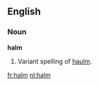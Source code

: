 ==English==
===Noun===
'''halm''' {{uncountable}}

#{{botany}} Variant spelling of [[haulm]].

[[fr:halm]]
[[nl:halm]]